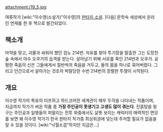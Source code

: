 attachment:/19_5.jpg

여류작가 [wiki:"이수영(소설가)"이수영]의 [[판타지 소설]]. [다음] 문학속 세상에서 온라인 연재를 한 후 책으로 발간되었다.

== 책소개 ==
마약을 맞고, 괴물과 싸워야 했던 검노 214번. 자유를 찾아 투기장을 탈출한 그는 도망친 숲 속에서 야수 오쿠거의 습격을 받는다. 살아남기 위해 서로를 죽인 214번과 오쿠거. 공평한 죽음의 신은 그들에게서 절반씩의 죽음을 거두고, 둘의 몸을 하나로 묶어버렸다. 그리고 인간으로서 살아가는 것조차 박탈당한 수번 214번의 장렬한 투쟁이 시작된다.

== 개요 ==
이수영 작가의 특유의 터프하고 하드코어한 세계관이 매우 두각을 나타내는 작품이며, 지금까지 작가가 써온 작품 중 '''가장 주인공이 못생기고 고생도 많이 겪는다'''. 진흙탕을 뒹구는 주인공과 일행들의 피말리는 전투 와중에서도 살뜻 보이는 캐릭터의 매력적인 면모를 보면 왜 이수영 작가가 한국 판타지 작가중 최상위권에 넣는데 주저할 필요가 없음을 알 수 있을 것이다. [wiki:"낙월소검"하지만 지금은...]
